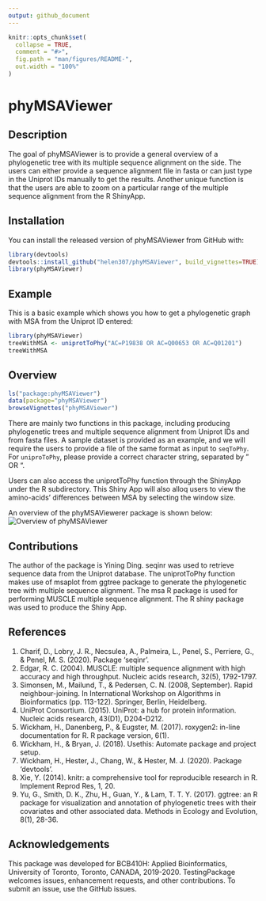 ```yaml
---
output: github_document
---
```


<!-- README.md is generated from README.Rmd. Please edit that file -->

```r
knitr::opts_chunk$set(
  collapse = TRUE,
  comment = "#>",
  fig.path = "man/figures/README-",
  out.width = "100%"
)
```

# phyMSAViewer 

<!-- badges: start -->
<!-- badges: end -->

## Description
The goal of phyMSAViewer is to provide a general overview of a phylogenetic tree with its multiple sequence alignment on the side. The users can either provide a sequence alignment file in fasta or can just type in the Uniprot IDs manually to get the results. Another unique function is that the users are able to zoom on a particular range of the multiple sequence alignment from the R ShinyApp.

## Installation

You can install the released version of phyMSAViewer from GitHub with:

``` r
library(devtools)
devtools::install_github("helen307/phyMSAViewer", build_vignettes=TRUE)
library(phyMSAViewer)
```

## Example

This is a basic example which shows you how to get a phylogenetic graph with MSA from the Uniprot ID entered:

``` r
library(phyMSAViewer)
treeWithMSA <- uniprotToPhy("AC=P19838 OR AC=Q00653 OR AC=Q01201")
treeWithMSA
```

## Overview

``` r
ls("package:phyMSAViewer")
data(package="phyMSAViewer")
browseVignettes("phyMSAViewer")
```

There are mainly two functions in this package, including producing phylogenetic trees and multiple sequence alignment from Uniprot IDs and from fasta files. A sample dataset is provided as an example, and we will require the users to provide a file of the same format as input to `seqToPhy`. For `uniproToPhy`, please provide a correct character string, separated by " OR ".

Users can also access the uniprotToPhy function through the ShinyApp under the R subdirectory. This Shiny App will also alloq users to view the amino-acids' differences between MSA by selecting the window size.

An overview of the phyMSAViewerer package is shown below:
![Overview of phyMSAViewer](man/figures/overview.png)

## Contributions
The author of the package is Yining Ding. seqinr was used to retrieve sequence data from the Uniprot database. The uniprotToPhy function makes use of msaplot from ggtree package to generate the phylogenetic tree with multiple sequence alignment. The msa R package is used for performing MUSCLE multiple sequence alignment. The R shiny package was used to produce the Shiny App.


## References
1. Charif, D., Lobry, J. R., Necsulea, A., Palmeira, L., Penel, S., Perriere, G., & Penel, M. S. (2020). Package ‘seqinr’.
2. Edgar, R. C. (2004). MUSCLE: multiple sequence alignment with high accuracy and high throughput. Nucleic acids research, 32(5), 1792-1797.
3. Simonsen, M., Mailund, T., & Pedersen, C. N. (2008, September). Rapid neighbour-joining. In International Workshop on Algorithms in Bioinformatics (pp. 113-122). Springer, Berlin, Heidelberg.
4. UniProt Consortium. (2015). UniProt: a hub for protein information. Nucleic acids research, 43(D1), D204-D212.
5. Wickham, H., Danenberg, P., & Eugster, M. (2017). roxygen2: in-line documentation for R. R package version, 6(1).
6. Wickham, H., & Bryan, J. (2018). Usethis: Automate package and project setup.
7. Wickham, H., Hester, J., Chang, W., & Hester, M. J. (2020). Package ‘devtools’.
8. Xie, Y. (2014). knitr: a comprehensive tool for reproducible research in R. Implement Reprod Res, 1, 20.
9. Yu, G., Smith, D. K., Zhu, H., Guan, Y., & Lam, T. T. Y. (2017). ggtree: an R package for visualization and annotation of phylogenetic trees with their covariates and other associated data. Methods in Ecology and Evolution, 8(1), 28-36.

## Acknowledgements
This package was developed for BCB410H: Applied Bioinformatics, University of Toronto, Toronto, CANADA, 2019-2020. TestingPackage welcomes issues, enhancement requests, and other contributions. To submit an issue, use the GitHub issues.
